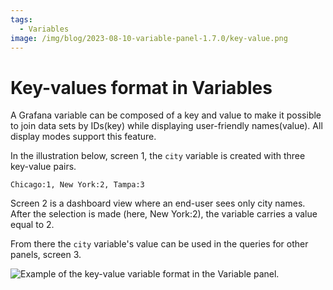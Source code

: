 ```yaml
---
tags:
  - Variables
image: /img/blog/2023-08-10-variable-panel-1.7.0/key-value.png
---
```



# Key-values format in Variables

A Grafana variable can be composed of a key and value to make it possible to join data sets by IDs(key) while displaying user-friendly names(value). All display modes support this feature.

In the illustration below, screen 1, the `city` variable is created with three key-value pairs.

```text
Chicago:1, New York:2, Tampa:3
```

Screen 2 is a dashboard view where an end-user sees only city names. After the selection is made (here, New York:2), the variable carries a value equal to 2.

From there the `city` variable's value can be used in the queries for other panels, screen 3.

<Image
  title="Example of the key-value variable format in the Variable panel."
  src="/img/blog/2023-08-10-variable-panel-1.7.0/key-value.png"
/>
